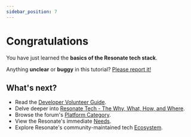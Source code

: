```yaml
---
sidebar_position: 7
---
```


# Congratulations

You have just learned the **basics of the Resonate tech stack**.

Anything **unclear** or **buggy** in this tutorial? [Please report it!](https://github.com/resonatecoop/docs/issues)

## What's next?

- Read the [Developer Volunteer Guide](https://community.resonate.is/t/dev-volunteers-needed-to-build-the-resonate-ecosystem/2262).
- Delve deeper into [Resonate Tech - The Why, What, How, and Where](https://raw.githubusercontent.com/resonatecoop/documentation/main/docs/assets/Resonate.Tech.-.Why.What.How.and.Where.v1.pdf).
- Browse the forum's [Platform Category](https://community.resonate.is/c/platform/52).
- View the Resonate's immediate [Needs](https://community.resonate.is/c/needs/96).
- Explore Resonate's community-maintained tech [Ecosystem](/docs/category/tutorial---ecosystem).
